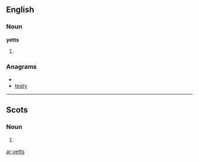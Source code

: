 ==English==

===Noun===
'''yetts'''

# {{plural of|[[yett]]}}

===Anagrams===
* {{alphagram|estty}}
* [[testy#English|testy]]

----

==Scots==

===Noun===
{{sco-pl}}

# {{plural of|[[yett]]|lang=Scots}}

[[ar:yetts]]
